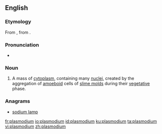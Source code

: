 {{also|Plasmodium}}
==English==
{{wikipedia}}

===Etymology===
From {{etyl|de|en}} {{m|de|Plasmodium}}, from {{etyl|la|en}} {{m|la|plasma}}.

===Pronunciation===
* {{a|UK}} {{IPA|/plazˈməʊdɪəm/|lang=en}}

===Noun===
{{en-noun|plasmodia}}

# {{label|en|biology}} A mass of [[cytoplasm]], containing many [[nucleus|nuclei]], created by the aggregation of [[amoeboid]] cells of [[slime mold]]s during their [[vegetative]] phase.

===Anagrams===
* [[sodium lamp#English|sodium lamp]]

[[fr:plasmodium]]
[[io:plasmodium]]
[[id:plasmodium]]
[[ku:plasmodium]]
[[ta:plasmodium]]
[[vi:plasmodium]]
[[zh:plasmodium]]